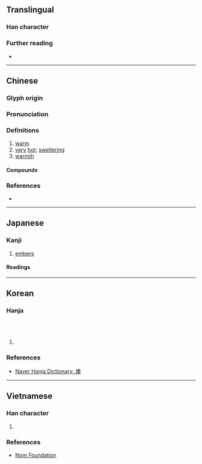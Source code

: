 {{character info}}
==Translingual==

===Han character===
{{Han char|rn=86|rad=火|as=13|sn=17|four=97834|canj=FHBK|ids=⿰火奧}}

===Further reading===
* {{Han ref|kx=0684.180|dkj=19458|dj=1097.010|hdz=32235.010|uh=71E0|ud=29152|bh=C0EE|bd=49390}}

----

==Chinese==
{{zh-forms}}

===Glyph origin===
{{Han etym}}

===Pronunciation===
{{zh-pron
|m=yù,ào
|c=juk1,ou2,jau1,ou3
|mc=y
|oc=y
|cat=a,n
}}

===Definitions===
{{head|zh|Han character}}

# [[warm]]
# [[very]] [[hot]]; [[sweltering]]
# [[warmth]]

====Compounds====
{{zh-der|寒燠|燠休|燠寒|燠熱|燠燥|鬱燠|燠煜}}

===References===
* {{R:yue:Hanzi}}

----

==Japanese==

===Kanji===
{{ja-kanji|grade=|rs=火13}}

# [[embers]]

====Readings====
{{ja-readings
|on=いく<ゐく,う,おう<あう
|kun=あたた-かい
}}

----

==Korean==

===Hanja===
{{ko-hanja|따뜻하다|따뜻할|욱}}<br>
{{ko-hanja|위로하다|위로할|우}}<br>
{{ko-hanja|불|오}}

# {{rfdef|ko|sort=火13}}

===References===
* [https://hanja.dict.naver.com/hanja?q=燠 Naver Hanja Dictionary: 燠]

----

==Vietnamese==

===Han character===
{{vi-readings|hanviet=úc|nom=úc|rs=火13}}

# {{rfdef|vi|sort=火13}}

===References===
* [http://nomfoundation.org/common/nom_details.php?codepoint=71E0 Nom Foundation]